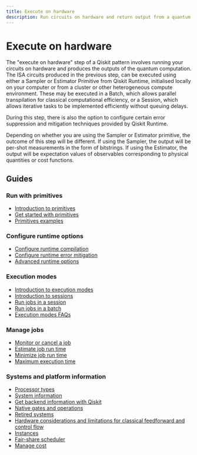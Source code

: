 ```yaml
---
title: Execute on hardware
description: Run circuits on hardware and return output from a quantum computer. 
---
```


# Execute on hardware

The "execute on hardware" step of a Qiskit pattern involves running your circuits on hardware
and produces the outputs of the quantum computation. The ISA circuits produced in
the previous step, can be executed using either a Sampler or Estimator Primitive from
Qiskit Runtime, initialised locally on your computer or from a cluster or other
heterogeneous compute environment. These may be executed in a Batch, which allows
parallel transpilation for classical computational efficiency, or a Session,
which allows iterative tasks to be implemented efficiently without queuing delays.

During this step, there is also the option to configure certain error suppression and
mitigation techniques provided by Qiskit Runtime.

Depending on whether you are using the Sampler or Estimator primitive, the outcome of this step
will be different. If using the Sampler, the output will be per-shot measurements
in the form of bitstrings. If using the Estimator, the output will be
expectation values of observables corresponding to physical quantities or cost functions.

## Guides

### Run with primitives
* [Introduction to primitives](./primitives)
* [Get started with primitives](./get-started-with-primitives)
* [Primitives examples](./primitives-examples)

### Configure runtime options
* [Configure runtime compilation](./configure-runtime-compilation)
* [Configure runtime error mitigation](./configure-error-mitigation)
* [Advanced runtime options](./advanced-runtime-options)

### Execution modes
* [Introduction to execution modes](./execution-modes)
* [Introduction to sessions](./sessions)
* [Run jobs in a session](./run-jobs-session)
* [Run jobs in a batch](./run-jobs-batch)
* [Execution modes FAQs](./execution-modes-faq)

### Manage jobs
* [Monitor or cancel a job](./monitor-job)
* [Estimate job run time](./estimate-job-run-time)
* [Minimize job run time](./minimize-time)
* [Maximum execution time](./max-execution-time)

### Systems and platform information
* [Processor types](./processor-types)
* [System information](./system-information)
* [Get backend information with Qiskit](./get-backend-information)
* [Native gates and operations](./native-gates)
* [Retired systems](./retired-systems)
* [Hardware considerations and limitations for classical feedforward and control flow](./dynamic-circuits-considerations)
* [Instances](./instances)
* [Fair-share scheduler](./fair-share-scheduler)
* [Manage cost](./manage-cost)
